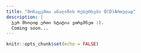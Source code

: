 ```yaml
---
title: "მონაცემთა ანალიზის რესურსები Q(D)Aრთულად"
description: |
  ჯერ მხოლოდ ერთი სტატია ვთრგმნეთ :). 
  Coming soon...
---
```


```r
knitr::opts_chunk$set(echo = FALSE)
```
